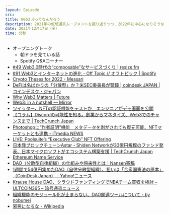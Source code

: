 ```yaml
---
layout: Episode
src: 
title: Web3.0ってなんだろう
description: 2021年の仮想通貨ムーブメントを振り返りつつ、2022年に中心になりそうなWeb3.0やDAO(自律分散型組織)について話しました
date: 2021年12月17日（金）
time: 分秒
---
```


- オープニングトーク
    - 朝ドラを見ている話
    - Spotify Q&Aコーナー
- [#49 Web3.0時代の“composable”なサービスづくり | resize.fm](https://resize.fm/ep/49-composable-services-in-web3)
- [#91 Web3とインターネットの進化 - Off Topic // オフトピック | Spotify](https://open.spotify.com/episode/7iD15CQ5bRRZgREMWYHxry)
- [Crypto Theses for 2022 - Messari](https://messari.io/pdf/messari-report-crypto-theses-for-2022.pdf)
- [DeFiは名ばかりの「分散型」か？米SEC委員長が警鐘 | coindesk JAPAN | コインデスク・ジャパン](https://www.coindeskjapan.com/120009/)
- [Why Web3 Matters | Future](https://future.a16z.com/why-web3-matters/)
- [Web3: in a nutshell — Mirror](https://eshita.mirror.xyz/H5bNIXATsWUv_QbbEz6lckYcgAa2rhXEPDRkecOlCOI)
- [ツイッター、NFTの認証機能をテストか　エンジニアがデモ画面を公開](https://coinpost.jp/?p=280874)
- [【コラム】Discordの可能性を知る。創業からマネタイズ、Web3でのチャンスまで | TechCrunch Japan](https://jp.techcrunch.com/2021/12/03/offtopic-discord/)
- [Photoshopに“作者証明”機能　メタデータを剥がされても復元可能、NFTマーケットとも連携 - ITmedia NEWS](https://www.itmedia.co.jp/news/articles/2110/28/news120.html)
- [LIVE: Poolsuite’s “Executive Club” NFT Offering](https://members.poolsuite.net/)
- [日本発ブロックチェーンAstar・Shiden Networkが33億円規模のファンド発表、日本マイクロソフトがエコシステム構築支援 | TechCrunch Japan](https://jp.techcrunch.com/2021/09/07/stake-technologies-astar-shiden-fund/)
- [Ethereum Name Service](https://ens.domains/ja/)
- [DAO（分散型自律組織）の仕組みや将来性とは｜Nansen寄稿](https://coinpost.jp/?p=292683)
- [1週間で54億円集めたDAO（自律分散型組織）、狙いは「合衆国憲法の原本」（CoinDesk Japan） - Yahoo!ニュース](https://news.yahoo.co.jp/articles/f41344f6beedc455521bd1107dbc7a2c1b85d27e)
- [Krause House DAO、クラウドファンディングでNBAチーム買収を検討 – ULTCOIN365 – 暗号通貨ニュース](https://ultcoin365.com/ja/krause-house-dao-considers-crowdfunding-nba-team-takeover/)
- [組織機能のモジュール化が止まらない、DAO関連ツールについて - by nobumei](https://nobumei.substack.com/p/dao-b9f)
- [邪悪になるな - Wikipedia](https://ja.wikipedia.org/wiki/%E9%82%AA%E6%82%AA%E3%81%AB%E3%81%AA%E3%82%8B%E3%81%AA)
